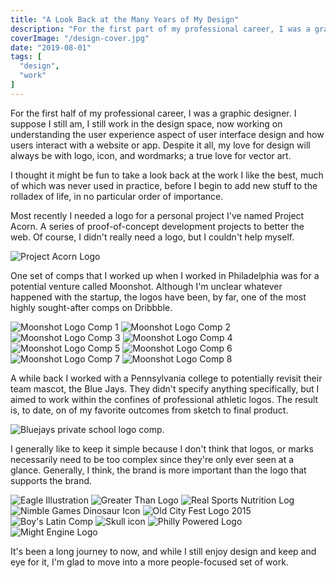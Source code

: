 ```yaml
---
title: "A Look Back at the Many Years of My Design"
description: "For the first part of my professional career, I was a graphic designer. Let's take a look back."
coverImage: "/design-cover.jpg"
date: "2019-08-01"
tags: [
  "design",
  "work"
]
---
```


For the first half of my professional career, I was a graphic designer. I suppose I still am, I still work in the design space, now working on understanding the user experience aspect of user interface design and how users interact with a website or app. Despite it all, my love for design will always be with logo, icon, and wordmarks; a true love for vector art.

I thought it might be fun to take a look back at the work I like the best, much of which was never used in practice, before I begin to add new stuff to the rolladex of life, in no particular order of importance.

Most recently I needed a logo for a personal project I've named Project Acorn. A series of proof-of-concept development projects to better the web. Of course, I didn't really need a logo, but I couldn't help myself.

<img src="/design-acorn.jpg" alt="Project Acorn Logo" data-align="wide" />

One set of comps that I worked up when I worked in Philadelphia was for a potential venture called Moonshot. Although I'm unclear whatever happened with the startup, the logos have been, by far, one of the most highly sought-after comps on Dribbble.

<div data-gallery>
  <img src="/design-moonshot-1.jpg" alt="Moonshot Logo Comp 1" />
  <img src="/design-moonshot-2.jpg" alt="Moonshot Logo Comp 2" />
  <img src="/design-moonshot-3.jpg" alt="Moonshot Logo Comp 3" />
  <img src="/design-moonshot-4.jpg" alt="Moonshot Logo Comp 4" />
  <img src="/design-moonshot-6.jpg" alt="Moonshot Logo Comp 5" />
  <img src="/design-moonshot-7.jpg" alt="Moonshot Logo Comp 6" />
  <img src="/design-moonshot-8.jpg" alt="Moonshot Logo Comp 7" />
  <img src="/design-moonshot-9.jpg" alt="Moonshot Logo Comp 8" />
</div>

A while back I worked with a Pennsylvania college to potentially revisit their team mascot, the Blue Jays. They didn't specify anything specifically, but I aimed to work within the confines of professional athletic logos. The result is, to date, on of my favorite outcomes from sketch to final product.

<img src="/design-bluejay.jpg" alt="Bluejays private school logo comp." data-align="wide" />

I generally like to keep it simple because I don't think that logos, or marks necessarily need to be too complex since they're only ever seen at a glance. Generally, I think, the brand is more important than the logo that supports the brand.

<div data-gallery>
  <img src="/design-eagle.jpg" alt="Eagle Illustration" data-align="center" />
  <img src="/design-greater-than.jpg" alt="Greater Than Logo" data-align="center" />
  <img src="/design-real-sports.jpg" alt="Real Sports Nutrition Log" data-align="center" />
  <img src="/design-nimble.jpg" alt="Nimble Games Dinosaur Icon" data-align="center" />
  <img src="/design-old-city.jpg" alt="Old City Fest Logo 2015" data-align="center" />
  <img src="/design-boys-latin.jpg" alt="Boy's Latin Comp" data-align="center" />
  <img src="/design-skull.jpg" alt="Skull icon" data-align="center" />
  <img src="/design-philly-powered.jpg" alt="Philly Powered Logo" data-align="center" />
</div>

<img src="/design-might-engine.jpg" alt="Might Engine Logo" data-align="wide" />

It's been a long journey to now, and while I still enjoy design and keep and eye for it, I'm glad to move into a more people-focused set of work.

